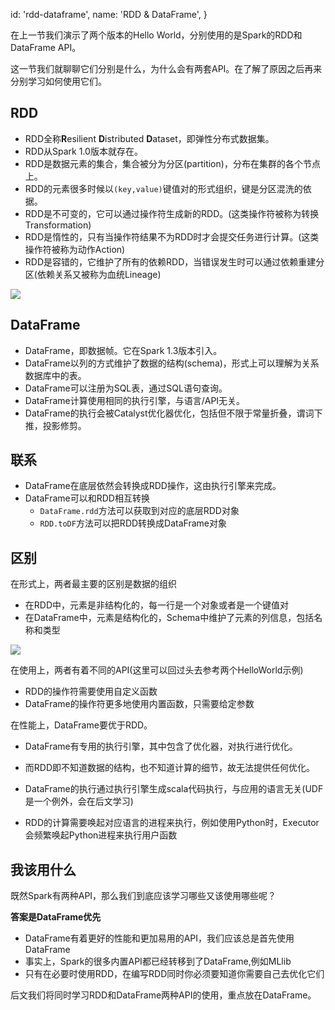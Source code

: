   id: 'rdd-dataframe',
  name: 'RDD & DataFrame',
}

在上一节我们演示了两个版本的Hello World，分别使用的是Spark的RDD和DataFrame API。

这一节我们就聊聊它们分别是什么，为什么会有两套API。在了解了原因之后再来分别学习如何使用它们。

## RDD

- RDD全称**R**esilient **D**istributed **D**ataset，即弹性分布式数据集。
- RDD从Spark 1.0版本就存在。
- RDD是数据元素的集合，集合被分为分区(partition)，分布在集群的各个节点上。
- RDD的元素很多时候以`(key,value)`键值对的形式组织，键是分区混洗的依据。
- RDD是不可变的，它可以通过操作符生成新的RDD。(这类操作符被称为转换Transformation)
- RDD是惰性的，只有当操作符结果不为RDD时才会提交任务进行计算。(这类操作符被称为动作Action)
- RDD是容错的，它维护了所有的依赖RDD，当错误发生时可以通过依赖重建分区(依赖关系又被称为血统Lineage)

<div className={'max-w-[700px]'}>
  <Image src={rdd} />
</div>

## DataFrame

- DataFrame，即数据帧。它在Spark 1.3版本引入。
- DataFrame以列的方式维护了数据的结构(schema)，形式上可以理解为关系数据库中的表。
- DataFrame可以注册为SQL表，通过SQL语句查询。
- DataFrame计算使用相同的执行引擎，与语言/API无关。
- DataFrame的执行会被Catalyst优化器优化，包括但不限于常量折叠，谓词下推，投影修剪。

## 联系

- DataFrame在底层依然会转换成RDD操作，这由执行引擎来完成。
- DataFrame可以和RDD相互转换
  - `DataFrame.rdd`方法可以获取到对应的底层RDD对象
  - `RDD.toDF`方法可以把RDD转换成DataFrame对象

## 区别

在形式上，两者最主要的区别是数据的组织

- 在RDD中，元素是非结构化的，每一行是一个对象或者是一个键值对
- 在DataFrame中，元素是结构化的，Schema中维护了元素的列信息，包括名称和类型

<div className={'max-w-[700px]'}>
  <Image src={rddDf} />
</div>

在使用上，两者有着不同的API(这里可以回过头去参考两个HelloWorld示例)

- RDD的操作符需要使用自定义函数
- DataFrame的操作符更多地使用内置函数，只需要给定参数

在性能上，DataFrame要优于RDD。

- DataFrame有专用的执行引擎，其中包含了优化器，对执行进行优化。
- 而RDD即不知道数据的结构，也不知道计算的细节，故无法提供任何优化。

- DataFrame的执行通过执行引擎生成scala代码执行，与应用的语言无关(UDF是一个例外，会在后文学习)
- RDD的计算需要唤起对应语言的进程来执行，例如使用Python时，Executor会频繁唤起Python进程来执行用户函数

## 我该用什么

既然Spark有两种API，那么我们到底应该学习哪些又该使用哪些呢？

**答案是DataFrame优先**

- DataFrame有着更好的性能和更加易用的API，我们应该总是首先使用DataFrame
- 事实上，Spark的很多内置API都已经转移到了DataFrame,例如MLlib
- 只有在必要时使用RDD，在编写RDD同时你必须要知道你需要自己去优化它们

后文我们将同时学习RDD和DataFrame两种API的使用，重点放在DataFrame。
